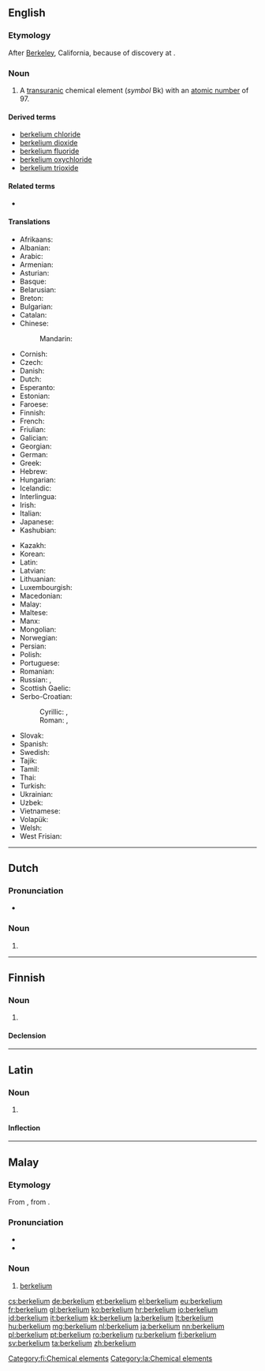 {{also|Berkelium}}
==English==

{{elements|Bk|curium|Cm|californium|Cf}}

===Etymology===
After [[Berkeley]], California, because of discovery at {{w|UC Berkeley}}.

===Noun===
{{en-noun|-}}
{{wikipedia}}

# A [[transuranic]] chemical element (''symbol'' Bk) with an [[atomic number]] of 97.

====Derived terms====
* [[berkelium chloride]]
* [[berkelium dioxide]]
* [[berkelium fluoride]]
* [[berkelium oxychloride]]
* [[berkelium trioxide]]

====Related terms====
* {{w|Berkeley, California|Berkeley}}

====Translations====
{{trans-top|transuranic chemical element}}
* Afrikaans: {{t-|af|berkelium}}
* Albanian: {{t-|sq|berkelium}}
* Arabic: {{t-|ar|بركليوم|tr=birkílyum|m}}
* Armenian: {{t-|hy|բերկլիում|tr=berklium}}
* Asturian: {{t-|ast|berkeliu|m}}
* Basque: {{t-|eu|berkelioa}}
* Belarusian: {{t-|be|берклiй|tr=bérklij|m}}
* Breton: {{t-|br|berkeliom}}
* Bulgarian: {{t-|bg|берклий|m|tr=bérklij}}
* Catalan: {{t-|ca|berkeli|m}}
* Chinese:
*: Mandarin: {{t|cmn|锫|tr=péi}}
* Cornish: {{t-|kw|berkelyum}}
* Czech: {{t+|cs|berkelium}}
* Danish: {{t-|da|berkelium}}
* Dutch: {{t+|nl|berkelium|n}}
* Esperanto: {{t-|eo|berkelio}}
* Estonian: {{t-|et|berkeelium}}
* Faroese: {{t-|fo|berkelium}}
* Finnish: {{t+|fi|berkelium}}
* French: {{t+|fr|berkélium|m}}
* Friulian: {{tø|fur|bercheli}}
* Galician: {{t+|gl|berkelio|m}}
* Georgian: {{t-|ka|ბერკლიუმი|tr=berkliumi}}
* German: {{t+|de|Berkelium|n}}
* Greek: {{t+|el|μπερκέλιο|n|tr=berkélio}}
* Hebrew: {{t+|he|ברקליום|tr=berkliyum}}
* Hungarian: {{t+|hu|berkélium}}
* Icelandic: {{t+|is|berkelín}}
* Interlingua: {{t-|ia|berkelium}}
* Irish: {{t-|ga|beircéiliam}}
* Italian: {{t+|it|berkelio|m}}
* Japanese: {{t+|ja|バークリウム|tr=bākuriumu}}
* Kashubian: {{t-|csb|bekerél}}
{{trans-mid}}
* Kazakh: {{t-|kk|беркелий|tr=berkelii|sc=Cyrl}}
* Korean: {{t+|ko|버클륨|sc=Hang|tr=beokeullyum}}
* Latin: {{t+|la|berkelium}}
* Latvian: {{t-|lv|berklijs}}
* Lithuanian: {{t+|lt|berklis}}
* Luxembourgish: {{t-|lb|Berkelium}}
* Macedonian: {{t-|mk|беркелиум|tr=berkélium|m}}
* Malay: {{t-|ms|berkelium}}
* Maltese: {{t-|mt|berkeljum}}
* Manx: {{t-|gv|berkelium}}
* Mongolian: {{t-|mn|беркли|tr=berkli}}
* Norwegian: {{t-|no|berkelium}}
* Persian: {{t-|fa|برکلیم|tr=berkeliom}}
* Polish: {{t+|pl|berkel|m}}
* Portuguese: {{t+|pt|berquélio|m}}
* Romanian: {{t+|ro|berkeliu|n}}
* Russian: {{t-|ru|беркелий|m|tr=berkélij}}, {{t+|ru|берклий|m|tr=bérklij}}
* Scottish Gaelic: {{t-|gd|beircèiliam}}
* Serbo-Croatian:
*: Cyrillic: {{t-|sh|беркелиj|m}}, {{t-|sh|беркелиjум|m}}
*: Roman: {{t-|sh|berkelij|m}}, {{t-|sh|berkelijum|m}}
* Slovak: {{t-|sk|berkelium}}
* Spanish: {{t+|es|berkelio|m}}
* Swedish: {{t+|sv|berkelium}}
* Tajik: {{t-|tg|берклий|tr=berklij}}
* Tamil: {{t-|ta|பெர்கெலியம்|tr=perkeliyam}}
* Thai: {{t-|th|เบอร์คีเลียม|tr=boekhīliam}}
* Turkish: {{t+|tr|berkelyum}}
* Ukrainian: {{t-|uk|беркелiй|tr=berkélij|m}}
* Uzbek: {{t-|uz|берклий|tr=berkliy|sc=Cyrl}}
* Vietnamese: {{t-|vi|beckeli}}
* Volapük: {{t+|vo|berkelin}}
* Welsh: {{t-|cy|berkeliwm}}
* West Frisian: {{t-|fy|berkelium}}
{{trans-bottom}}

----

==Dutch==
{{wikipedia|lang=nl}}
{{elements|Bk|curium|Cm|californium|Cf|lang=nl}}

===Pronunciation===
* {{audio|Nl-berkelium.ogg|Audio}}

===Noun===
{{nl-noun|n|-|-}}

# {{l|en|berkelium}}

----

==Finnish==
{{wikipedia|lang=fi}}

===Noun===
{{fi-noun}}

# {{l|en|berkelium}}

====Declension====
{{fi-decl-tuoli|berkelium|nopl=1|i=0}}

[[Category:fi:Chemical elements]]

----

==Latin==
{{wikipedia|lang=la}}

===Noun===
{{la-noun|berkelium|berkelii|berkeliī|n|second}}

# {{l|en|berkelium}}

====Inflection====
{{la-decl-2nd-N|berkeli}}

[[Category:la:Chemical elements]]

----

==Malay==
{{wikipedia|lang=ms}}
{{elements|Bk|kurium|Cm|kalifornium|Cf|lang=ms}}

===Etymology===
From {{etyl|en|ms}} {{term|berkelium|lang=en}}, from {{term|Berkeley|lang=en}}.

===Pronunciation===
* {{IPA|[bɛ(r)keliom]|[bɛ(r)keliəm]|lang=ms}}
* {{rhymes|iom|jom|om|lang=ms}}

===Noun===
{{head|ms|noun}}

# [[#English|berkelium]] {{gloss|chemical element}}

[[cs:berkelium]]
[[de:berkelium]]
[[et:berkelium]]
[[el:berkelium]]
[[eu:berkelium]]
[[fr:berkelium]]
[[gl:berkelium]]
[[ko:berkelium]]
[[hr:berkelium]]
[[io:berkelium]]
[[id:berkelium]]
[[it:berkelium]]
[[kk:berkelium]]
[[la:berkelium]]
[[lt:berkelium]]
[[hu:berkelium]]
[[mg:berkelium]]
[[nl:berkelium]]
[[ja:berkelium]]
[[nn:berkelium]]
[[pl:berkelium]]
[[pt:berkelium]]
[[ro:berkelium]]
[[ru:berkelium]]
[[fi:berkelium]]
[[sv:berkelium]]
[[ta:berkelium]]
[[zh:berkelium]]